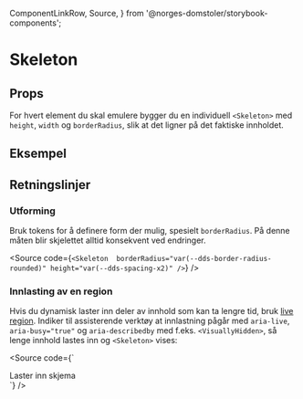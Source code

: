   ComponentLinkRow,
  Source,
} from '@norges-domstoler/storybook-components';

<Meta of={SkeletonStories} />

# Skeleton

<ComponentLinkRow
  docsHref="https://design.domstol.no/987b33f71/p/97ee20-skeleton"
  figmaHref="https://www.figma.com/design/ewqSDmkgqDQ5PyOsRp4V5b/DDS-Komponenter?node-id=18082-10239"
  githubHref="https://github.com/domstolene/designsystem/tree/main/packages/components/src/components/Skeleton"
  storybookHref="https://domstolene.github.io/designsystem/?path=/story/dds-components-skeleton--default"
/>

## Props

For hvert element du skal emulere bygger du en individuell `<Skeleton>` med `height`, `width` og `borderRadius`, slik at det ligner på det faktiske innholdet.

<Canvas of={SkeletonStories.Default} />
<Controls of={SkeletonStories.Default} />

## Eksempel

<Canvas of={SkeletonStories.Example} />

## Retningslinjer

### Utforming

Bruk tokens for å definere form der mulig, spesielt `borderRadius`. På denne måten blir skjelettet alltid konsekvent ved endringer.

<Source
  code={`<Skeleton 
    borderRadius="var(--dds-border-radius-rounded)"
    height="var(--dds-spacing-x2)"
     />`}
/>

### Innlasting av en region

Hvis du dynamisk laster inn deler av innhold som kan ta lengre tid, bruk [live region](https://developer.mozilla.org/en-US/docs/Web/Accessibility/ARIA/ARIA_Live_Regions).
Indiker til assisterende verktøy at innlastning pågår med `aria-live`, `aria-busy="true"` og `aria-describedby` med f.eks. `<VisuallyHidden>`, så lenge innhold lastes inn og `<Skeleton>` vises:

<Source
  code={`
<div aria-live="polite" aria-busy="true" aria-describedby="busy-text-id">
  <VisuallyHidden id="busy-text-id"> Laster inn skjema </VisuallyHidden>
  <Skeleton />
  <Skeleton />
  <Skeleton />
</div>
`}
/>
